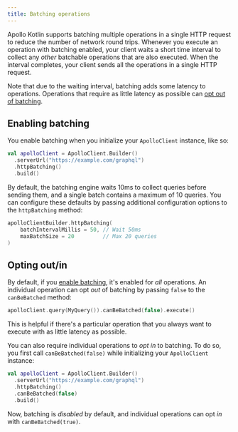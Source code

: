 ```yaml
---
title: Batching operations
---
```


Apollo Kotlin supports batching multiple operations in a single HTTP request to reduce the number of network round trips. Whenever you execute an operation with batching enabled, your client waits a short time interval to collect any _other_ batchable operations that are also executed. When the interval completes, your client sends all the operations in a single HTTP request.

Note that due to the waiting interval, batching adds some latency to operations. Operations that require as little latency as possible can [opt out of batching](#opting-outin).

## Enabling batching

You enable batching when you initialize your `ApolloClient` instance, like so:

```kotlin {3}
val apolloClient = ApolloClient.Builder()
  .serverUrl("https://example.com/graphql")
  .httpBatching()
  .build()
```

By default, the batching engine waits 10ms to collect queries before sending them, and a single batch contains a maximum
of 10 queries. You can configure these defaults by passing additional configuration options to the `httpBatching`
method:

```kotlin
apolloClientBuilder.httpBatching(
    batchIntervalMillis = 50, // Wait 50ms
    maxBatchSize = 20         // Max 20 queries
)
```

## Opting out/in

By default, if you [enable batching](#enabling-batching), it's enabled for _all_ operations. An individual operation can
opt _out_ of batching by passing `false` to the `canBeBatched` method:

```kotlin
apolloClient.query(MyQuery()).canBeBatched(false).execute()
```

This is helpful if there's a particular operation that you always want to execute with as little latency as possible.

You can also require individual operations to _opt in_ to batching. To do so, you first call `canBeBatched(false)` while initializing your `ApolloClient` instance:

```kotlin {4}
val apolloClient = ApolloClient.Builder()
  .serverUrl("https://example.com/graphql")
  .httpBatching()
  .canBeBatched(false)
  .build()
```

Now, batching is _disabled_ by default, and individual operations can opt _in_ with `canBeBatched(true)`.
